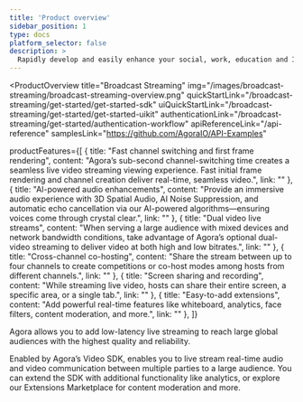 ```yaml
---
title: 'Product overview'
sidebar_position: 1
type: docs
platform_selector: false
description: >
  Rapidly develop and easily enhance your social, work, education and IoT apps with face-to-face interaction.
---
```


<ProductOverview
  title="Broadcast Streaming"
  img="/images/broadcast-streaming/broadcast-streaming-overview.png"
  quickStartLink="/broadcast-streaming/get-started/get-started-sdk"
  uiQuickStartLink="/broadcast-streaming/get-started/get-started-uikit"
  authenticationLink="/broadcast-streaming/get-started/authentication-workflow"
  apiReferenceLink="/api-reference"
  samplesLink="https://github.com/AgoraIO/API-Examples"

  productFeatures={[
    {
      title: "Fast channel switching and first frame rendering",
      content: "Agora’s sub-second channel-switching time creates a seamless live video streaming viewing experience. Fast initial frame rendering and channel creation deliver real-time, seamless video.",
      link: ""
    },
    {
      title: "AI-powered audio enhancements",
      content: "Provide an immersive audio experience with 3D Spatial Audio, AI Noise Suppression, and automatic echo cancellation via our AI-powered algorithms—ensuring voices come through crystal clear.",
      link: ""
    },
    {
      title: "Dual video live streams",
      content: "When serving a large audience with mixed devices and network bandwidth conditions, take advantage of Agora’s optional dual-video streaming to deliver video at both high and low bitrates.",
      link: ""
    },
    {
      title: "Cross-channel co-hosting",
      content: "Share the stream between up to four channels to create competitions or co-host modes among hosts from different channels.",
      link: ""
    },
    {
      title: "Screen sharing and recording",
      content: "While streaming live video, hosts can share their entire screen, a specific area, or a single tab.",
      link: ""
    },
    {
      title: "Easy-to-add extensions",
      content: "Add powerful real-time features like whiteboard, analytics, face filters, content moderation, and more.",
      link: ""
    },
  ]}

>
Agora <Vpd k="NAME" /> allows you to add low-latency live streaming to reach large global audiences with the highest quality and reliability.

Enabled by Agora’s Video SDK, <Vpd k="NAME" /> enables you to live stream real-time audio and video communication between multiple parties to a large audience. You can extend the SDK with additional functionality like analytics, or explore our Extensions Marketplace for content moderation and more.

</ProductOverview>